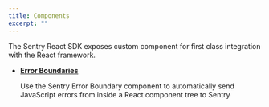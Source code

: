 ```yaml
---
title: Components
excerpt: ""
---
```


The Sentry React SDK exposes custom component for first class integration with the React framework.

- **[Error Boundaries](./api/errorboundary/)**

  Use the Sentry Error Boundary component to automatically send JavaScript errors from inside a React component tree to Sentry
